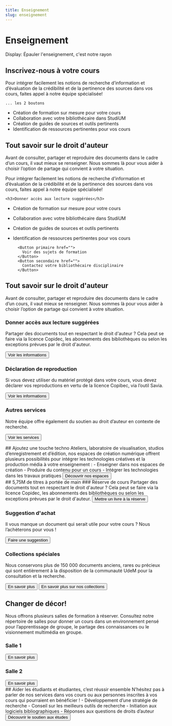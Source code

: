 ```yaml
---
title: Enseignement
slug: enseignement
---
```


# Enseignement

Display: Épauler l'enseignement, c'est notre rayon

<Section fond="bleu-pâle">
  <h2>Inscrivez-nous à votre cours</h2>
    <p>Pour intégrer facilement les notions de recherche d’information et d’évaluation de la crédibilité et de la pertinence des sources dans vos cours, faites appel à notre équipe spécialisée!  </p>

    ... les 2 boutons

- Création de formation sur mesure pour votre cours
- Collaboration avec votre bibliothécaire dans StudiUM
- Création de guides de sources et outils pertinents
- Identification de ressources pertinentes pour vos cours

</Section>

<Section fond="bleu-très-pâle">

<h2>Tout savoir sur le droit d'auteur</h2>
<p>Avant de consulter, partager et reproduire des documents dans le cadre d’un cours, il vaut mieux se renseigner. Nous sommes là pour vous aider à choisir l’option de partage qui convient à votre situation.</p>
Pour intégrer facilement les notions de recherche d’information et d’évaluation de la crédibilité et de la pertinence des sources dans vos cours, faites appel à notre équipe spécialisée! 

    <h3>Donner accès aux lecture suggérées</h3>

- Création de formation sur mesure pour votre cours
- Collaboration avec votre bibliothécaire dans StudiUM
- Création de guides de sources et outils pertinents
- Identification de ressources pertinentes pour vos cours

        <Button primaire href="">
          Voir des sujets de formation
        </Button>
        <Button secondaire href="">
          Contactez votre bibliothécaire disciplinaire
        </Button>

</Section>

<Section fond="bleu-très-pâle">

## Tout savoir sur le droit d'auteur

Avant de consulter, partager et reproduire des documents dans le cadre d’un cours, il vaut mieux se renseigner. Nous sommes là pour vous aider à choisir l’option de partage qui convient à votre situation.

### Donner accès aux lecture suggérées

Partager des documents tout en respectant le droit d'auteur ? Cela peut se faire via la licence Copidec, les abonnements des bibliothèques ou selon les exceptions prévues par le droit d'auteur.

<button primaire externe>
  Voir les informations
</button>

### Déclaration de reproduction

Si vous devez utiliser du matériel protégé dans votre cours, vous devez déclarer vos reproductions en vertu de la licence Copibec, via l’outil Savia.

<button primaire externe>
  Voir les informations
</button>

### Autres services

Notre équipe offre également du soutien au droit d’auteur en contexte de recherche.

<button>Voir les services</button>

</Section>

<Section fond bleu>
  ## Ajoutez une touche techno Ateliers, laboratoire de visualisation, studios d’enregistrement et d’édition, nos espaces de création numérique offrent plusieurs possibilités pour intégrer les technologies créatives et la production média à votre enseignement : - Enseigner dans nos espaces de création - Produire du contenu pour un cours - Intégrer les technologies dans les travaux pratiques
  <button primaire interne>
    Découvrir nos espaces
  </button>
</Section>

<Section fond="bleu-très-pâle">
## 5,75M de titres à portée de main
### Réserve de cours
Partager des documents tout en respectant le droit d'auteur ? Cela peut se faire via la licence Copidec, les abonnements des bibliothèques ou selon les exceptions prévues par le droit d'auteur.
<button primaire interne>Mettre un livre à la réserve</button>

### Suggestion d'achat

Il vous manque un document qui serait utile pour votre cours ? Nous l’achèterons pour vous !

<button primaire interne>
  Faire une suggestion
</button>

### Collections spéciales

Nous conservons plus de 150 000 documents anciens, rares ou précieux qui sont entièrement à la disposition de la communauté UdeM pour la consultation et la recherche.

<button primaire externe>
  En savoir plus
</button>

<button secondaire interne>
  En savoir plus sur nos collections
</button>

</Section>

<Section fond vert foncé>

## Changer de décor!

Nous offrons plusieurs salles de formation à réserver. Consultez notre répertoire de salles pour donner un cours dans un environnement pensé pour l’apprentissage de groupe, le partage des connaissances ou le visionnement multimédia en groupe.

### Salle 1

<button primaire interne>
  En savoir plus
</button>

### Salle 2

<button primaire interne>
  En savoir plus
</button>

</Section>

<Section fond vert foncé>

</Section>

<Section fond rose>
    ## Aider les étudiants et étudiantes, c’est réussir ensemble N’hésitez pas à parler de nos services dans vos cours ou aux personnes inscrites à vos cours qui pourraient en bénéficier ! - Développement d’une stratégie de recherche - Conseil sur les meilleurs outils de recherche - Initiation aux logiciels bibliographiques - Réponses aux questions de droits d’auteur
    <button primaire interne>
      Découvrir le soutien aux études
    </button>

</Section>
